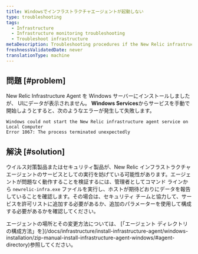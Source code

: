 ```yaml
---
title: Windowsでインフラストラクチャエージェントが起動しない
type: troubleshooting
tags:
  - Infrastructure
  - Infrastructure monitoring troubleshooting
  - Troubleshoot infrastructure
metaDescription: Troubleshooting procedures if the New Relic infrastructure agent is not starting in Windows.
freshnessValidatedDate: never
translationType: machine
---
```


## 問題 [#problem]

New Relic Infrastructure Agent を Windows サーバーにインストールしましたが、 UIにデータが表示されません。 <DNT>**Windows Services**</DNT>からサービスを手動で開始しようとすると、次のようなエラーが発生して失敗します。

```
Windows could not start the New Relic infrastructure agent service on Local Computer
Error 1067: The process terminated unexpectedly
```

## 解決 [#solution]

ウイルス対策製品またはセキュリティ製品が、New Relic インフラストラクチャ エージェントのサービスとしての実行を妨げている可能性があります。エージェントが問題なく動作することを検証するには、管理者としてコマンド ラインから `newrelic-infra.exe` ファイルを実行し、ホストが期待どおりにデータを報告していることを確認します。その場合は、セキュリティ チームと協力して、サービスを許可リストに追加する必要があるか、追加のパラメーターを使用して構成する必要があるかを確認してください。

<Callout variant="important">
  エージェントの場所とその変更方法については、 [「エージェント ディレクトリの構成方法」を](/docs/infrastructure/install-infrastructure-agent/windows-installation/zip-manual-install-infrastructure-agent-windows/#agent-directory)参照してください。
</Callout>